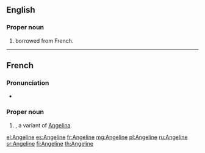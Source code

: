 {{also|angeline}}
==English==

===Proper noun===
{{en-proper noun}}

# {{given name|female|from=Ancient Greek}} borrowed from French.

----

==French==

===Pronunciation===
* {{audio|Fr-Paris--Angeline.ogg|Audio (Paris)|lang=fr}}

===Proper noun===
{{fr-proper noun}}

# {{given name|female|lang=fr}}, a variant of [[Angelina]].

[[el:Angeline]]
[[es:Angeline]]
[[fr:Angeline]]
[[mg:Angeline]]
[[pl:Angeline]]
[[ru:Angeline]]
[[sr:Angeline]]
[[fi:Angeline]]
[[th:Angeline]]